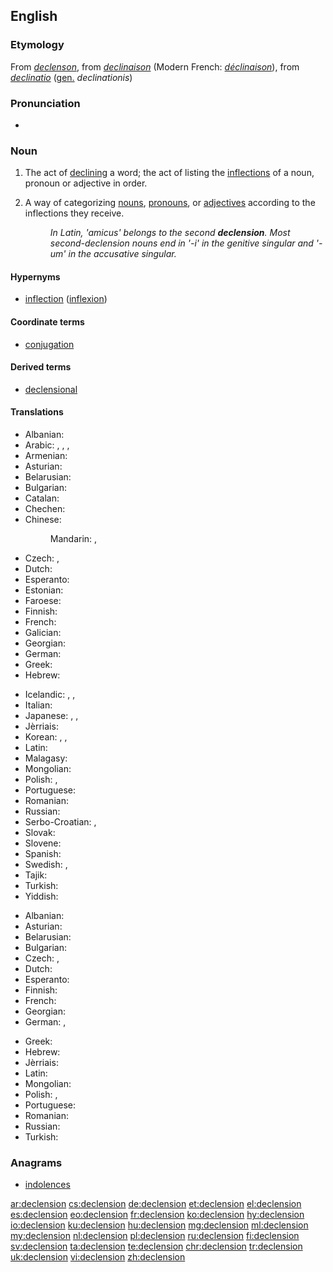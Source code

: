 ==English==

===Etymology===
From {{etyl|enm|en}} ''[[declenson]]'', from {{etyl|frm|en}} ''[[declinaison]]'' (Modern French: ''[[déclinaison]]''), from {{etyl|la|en}} ''[[declinatio]]'' ([[genitive|gen.]] ''declinationis'')

===Pronunciation===
* {{IPA|/dɪˈklɛn.ʃən/|lang=en}}

===Noun===
{{wikipedia}}
{{en-noun}}

# {{context|grammar|lang=en}} The act of [[decline|declining]] a word; the act of listing the [[inflection]]s of a noun, pronoun or adjective in order.
# {{context|grammar|lang=en}} A way of categorizing [[noun]]s, [[pronoun]]s, or [[adjective]]s according to the inflections they receive.
#: ''In Latin, 'amicus' belongs to the second '''declension'''. Most second-declension nouns end in '-i' in the genitive singular and '-um' in the accusative singular.''

====Hypernyms====
* [[inflection]] ([[inflexion]])

====Coordinate terms====
* [[conjugation]]

====Derived terms====
* [[declensional]]

====Translations====
{{trans-top|way of categorizing nouns}}
* Albanian: {{t|sq|lakim|m}}
* Arabic: {{qualifier|usually of Arabic nouns}} {{t|ar|إعراب|m|tr=ʾiʿrāb|sc=Arab}}, {{t+|ar|صرف|m|tr=ṣarf|sc=Arab}}, {{qualifier|inflection of nouns}} {{t|ar|تصريف الأسماء|m|tr=taṣrīf al-ʾasmāʾ|sc=Arab}}, {{t|ar|تصريف|m|tr=taṣrīf|sc=Arab}}
* Armenian: {{t|hy|հոլովում|tr=holovum|sc=Armn}}
* Asturian: {{t|ast|declinación|f}}
* Belarusian: {{t|be|склане́нне|n|sc=Cyrl}}
* Bulgarian: {{t|bg|склонение|n|tr=sklonénie}}
* Catalan: {{t|ca|declinació|f}}
* Chechen: {{t|ce|легар}}
* Chinese:
*: Mandarin: {{t|cmn|變格|sc=Hani}}, {{t+|cmn|变格|tr=biàngé|sc=Hani}}
* Czech: {{t+|cs|deklinace|f}}, {{t+|cs|skloňování|n}}
* Dutch: {{t+|nl|verbuiging|f}}
* Esperanto: {{t|eo|deklinacio}}
* Estonian: {{t|et|käänamine}}
* Faroese: {{t|fo|orðbending|f}}
* Finnish: {{t|fi|taivutusluokka}}
* French: {{t+|fr|déclinaison|f}}
* Galician: {{t+|gl|declinación|f}}
* Georgian: {{t|ka|ბრუნება|tr=bruneba|sc=Geor}}
* German: {{t+|de|Deklination|f}}
* Greek: {{t+|el|κλίση|f|tr=klísi|sc=Grek}}
* Hebrew: {{t|he|נטייה|f|tr=neti'a|sc=Hebr}}
{{trans-mid}}
* Icelandic: {{t+|is|fallbeyging|f}}, {{t+|is|beyging|f}}, {{t|is|beyging falla|f}}
* Italian: {{t+|it|declinazione|f}}
* Japanese: {{t|ja|語形変化|tr=ごけいへんか, gokei hénka|sc=Jpan}}, {{t+|ja|変化|tr=へんか, hénka|sc=Jpan}}, {{t|ja|ディクレンション|tr=dikurenshon|sc=Jpan}}
* Jèrriais: {{t|roa-jer|dêclyinnaîson|f}}
* Korean: {{t|ko|어형변화|tr=eo-hyeong-byeon-hwa|sc=Hang}}, {{t+|ko|곡용|tr=gok-yong,曲用|sc=Kore}}, {{t|ko|어형변화|tr=eo-hyeong-byeon-hwa,語形變化|sc=Kore}}
* Latin: {{t+|la|declinatio|f}}
* Malagasy: {{t|mg|fihilana ara-tsokajinteny}}
* Mongolian: {{t|mn|тийн ялгал|sc=Cyrl}}
* Polish: {{t+|pl|deklinacja|f}}, {{t|pl|[[odmiana]] ([[przez]] [[przypadek|przypadki]])|f}}
* Portuguese: {{t+|pt|declinação|f}}
* Romanian: {{t+|ro|declinare|f}}
* Russian: {{t+|ru|склонение|n|tr=sklonénije}}
* Serbo-Croatian: {{t+|sh|deklinacija|f}}, {{t+|sh|sklonidba|f}}
* Slovak: {{t|sk|skloňovanie|n}}
* Slovene: {{t+|sl|sklanjatev|f}}
* Spanish: {{t+|es|declinación|f}}
* Swedish: {{t+|sv|deklination}}, {{t+|sv|böjning}}
* Tajik: {{t+|tg|хам карданӣ|sc=Cyrl}}
* Turkish: {{t+|tr|çekim}}
* Yiddish: {{t|yi|דעקלענסיאָן|sc=Hebr}}
{{trans-bottom}}

{{trans-top|act of declining}}
* Albanian: {{t|sq|lakim|m}}
* Asturian: {{t|ast|declinación|f}}
* Belarusian: {{t|be|склане́нне|n|sc=Cyrl}}
* Bulgarian: {{t|bg|скланяне|n}}
* Czech: {{t+|cs|deklinace|f}}, {{t+|cs|skloňování|n}}
* Dutch: {{t+|nl|verbuigen|n}}
* Esperanto: {{t|eo|deklinacio}}
* Finnish: {{t+|fi|taivutus}}
* French: {{t+|fr|déclinaison|f}}
* Georgian: {{t|ka|ბრუნება|tr=bruneba|sc=Geor}}
* German: {{t+|de|Deklination|f}}, {{t+|de|Umendung|f}}
{{trans-mid}}
* Greek: {{t+|el|κλίση|f|tr=klísi|sc=Grek}}
* Hebrew: {{t|he|הטיה|f|tr=hat'aya|sc=Hebr}}
* Jèrriais: {{t|roa-jer|dêclyinnaîson|f}}
* Latin: {{t+|la|declinatio|f}}
* Mongolian: {{t|mn|тийн ялгалын ай|sc=Cyrl}}
* Polish: {{t+|pl|deklinacja|f}}, {{t|pl|[[odmiana]] [[przez]] [[przypadek|przypadki]]|f}}
* Portuguese: {{t+|pt|declinação|f}}
* Romanian: {{t+|ro|declinație|f|alt=declinaţie}}
* Russian: {{t+|ru|склонение|n|tr=sklonénije|sc=Cyrl}}
* Turkish: {{t+|tr|gerileme}}
{{trans-bottom}}

===Anagrams===
* [[indolences#English|indolences]]

[[ar:declension]]
[[cs:declension]]
[[de:declension]]
[[et:declension]]
[[el:declension]]
[[es:declension]]
[[eo:declension]]
[[fr:declension]]
[[ko:declension]]
[[hy:declension]]
[[io:declension]]
[[ku:declension]]
[[hu:declension]]
[[mg:declension]]
[[ml:declension]]
[[my:declension]]
[[nl:declension]]
[[pl:declension]]
[[ru:declension]]
[[fi:declension]]
[[sv:declension]]
[[ta:declension]]
[[te:declension]]
[[chr:declension]]
[[tr:declension]]
[[uk:declension]]
[[vi:declension]]
[[zh:declension]]